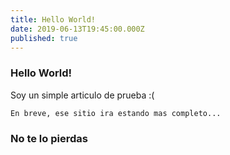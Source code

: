```yaml
---
title: Hello World!
date: 2019-06-13T19:45:00.000Z
published: true
---
```


### Hello World!

Soy un simple articulo de prueba :(

    En breve, ese sitio ira estando mas completo...

### No te lo pierdas